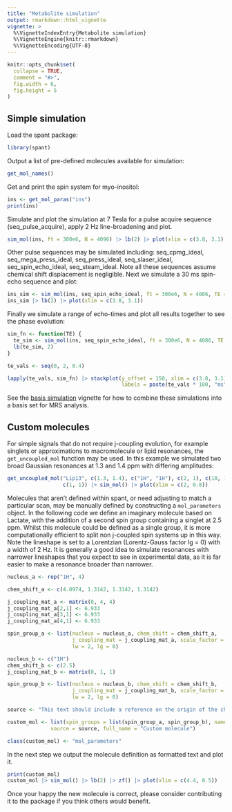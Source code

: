 ```yaml
---
title: "Metabolite simulation"
output: rmarkdown::html_vignette
vignette: >
  %\VignetteIndexEntry{Metabolite simulation}
  %\VignetteEngine{knitr::rmarkdown}
  %\VignetteEncoding{UTF-8}
---
```


```r
knitr::opts_chunk$set(
  collapse = TRUE,
  comment = "#>",
  fig.width = 6,
  fig.height = 5
)
```

## Simple simulation
Load the spant package:
```r
library(spant)
```

Output a list of pre-defined molecules available for simulation:

```r
get_mol_names()
```

Get and print the spin system for myo-inositol:

```r
ins <- get_mol_paras("ins")
print(ins)
```

Simulate and plot the simulation at 7 Tesla for a pulse acquire sequence
(seq_pulse_acquire), apply 2 Hz line-broadening and plot.
```r
sim_mol(ins, ft = 300e6, N = 4096) |> lb(2) |> plot(xlim = c(3.8, 3.1))
```

Other pulse sequences may be simulated including: seq_cpmg_ideal,
seq_mega_press_ideal, seq_press_ideal, seq_slaser_ideal, seq_spin_echo_ideal,
seq_steam_ideal. Note all these sequences assume chemical shift displacement is
negligible. Next we simulate a 30 ms spin-echo sequence and plot:

```r
ins_sim <- sim_mol(ins, seq_spin_echo_ideal, ft = 300e6, N = 4086, TE = 0.03)
ins_sim |> lb(2) |> plot(xlim = c(3.8, 3.1))
```

Finally we simulate a range of echo-times and plot all results together to see
the phase evolution:

```r
sim_fn <- function(TE) {
  te_sim <- sim_mol(ins, seq_spin_echo_ideal, ft = 300e6, N = 4086, TE = TE)
  lb(te_sim, 2)
}

te_vals <- seq(0, 2, 0.4)

lapply(te_vals, sim_fn) |> stackplot(y_offset = 150, xlim = c(3.8, 3.1),
                                     labels = paste(te_vals * 100, "ms"))
```

See the [basis simulation](spant-basis-simulation.html) vignette for how to combine these simulations into a basis set for MRS analysis.

## Custom molecules

For simple signals that do not require j-coupling evolution, for example
singlets or approximations to macromolecule or lipid resonances, the
`get_uncoupled_mol` function may be used. In this example we simulated two broad
Gaussian resonances at 1.3 and 1.4 ppm with differing amplitudes:

```r
get_uncoupled_mol("Lip13", c(1.3, 1.4), c("1H", "1H"), c(2, 1), c(10, 10),
                  c(1, 1)) |> sim_mol() |> plot(xlim = c(2, 0.8))
```

Molecules that aren't defined within spant, or need adjusting to match a particular scan, may be manually defined by constructing a `mol_parameters` object. In the following code we define an imaginary molecule based on Lactate, with the addition of a second spin group containing a singlet at 2.5 ppm. Whilst this molecule could be defined as a single group, it is more computationally efficient to split non j-coupled spin systems up in this way. Note the lineshape is set to a Lorentzian (Lorentz-Gauss factor lg = 0) with a width of 2 Hz. It is generally a good idea to simulate resonances with narrower lineshapes that you expect to see in experimental data, as it is far easier to make a resonance broader than narrower.

```r
nucleus_a <- rep("1H", 4)

chem_shift_a <- c(4.0974, 1.3142, 1.3142, 1.3142)

j_coupling_mat_a <- matrix(0, 4, 4)
j_coupling_mat_a[2,1] <- 6.933
j_coupling_mat_a[3,1] <- 6.933
j_coupling_mat_a[4,1] <- 6.933

spin_group_a <- list(nucleus = nucleus_a, chem_shift = chem_shift_a, 
                     j_coupling_mat = j_coupling_mat_a, scale_factor = 1,
                     lw = 2, lg = 0)

nucleus_b <- c("1H")
chem_shift_b <- c(2.5)
j_coupling_mat_b <- matrix(0, 1, 1)

spin_group_b <- list(nucleus = nucleus_b, chem_shift = chem_shift_b, 
                     j_coupling_mat = j_coupling_mat_b, scale_factor = 3,
                     lw = 2, lg = 0)

source <- "This text should include a reference on the origin of the chemical shift and j-coupling values."

custom_mol <- list(spin_groups = list(spin_group_a, spin_group_b), name = "Cus",
              source = source, full_name = "Custom molecule")

class(custom_mol) <- "mol_parameters"
```

In the next step we output the molecule definition as formatted text and plot it.

```r
print(custom_mol)
custom_mol |> sim_mol() |> lb(2) |> zf() |> plot(xlim = c(4.4, 0.5))
```


Once your happy the new molecule is correct, please consider contributing it to the package if you think others would benefit.